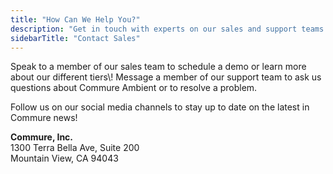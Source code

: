 ```yaml
---
title: "How Can We Help You?"
description: "Get in touch with experts on our sales and support teams.   "
sidebarTitle: "Contact Sales"
---
```


<Card title="Sales" icon="phone" iconType="regular" color="#1235fd" horizontal href="tel:(833) 524-1318" cta="Learn more!">
  Speak to a member of our sales team to schedule a demo or learn more about our different tiers\!
</Card>

<Card title="Support" icon="message-question" iconType="regular" color="#1235fd" horizontal href="mailto:support@ambient.commure.com" cta="Get help!">
  Message a member of our support team to ask us questions about Commure Ambient or to resolve a problem.
</Card>

Follow us on our social media channels to stay up to date on the latest in Commure news\!

**Commure, Inc.**\
1300 Terra Bella Ave, Suite 200\
Mountain View, CA 94043